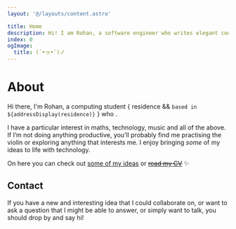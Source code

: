 ```yaml
---
layout: '@/layouts/content.astro'

title: Home
description: Hi! I am Rohan, a software engineer who writes elegant code, maintains open-source writings and ships delightful apps.
index: 0
ogImage:
  title: (´•ヮ•`)ノ
---
```





<h1 className="sr-only">About</h1>
<Kaomoji />

Hi there, I'm Rohan, a computing student  {
	residence && `based in ${addressDisplay(residence)}`
} who <FunFact />.

I have a particular interest in maths, technology, music and all of the above. 
If I’m not doing anything productive, you’ll probably find me practising the violin or exploring anything that interests me. 
I enjoy bringing *some* of my ideas to life with technology.

On here you can check out [some of my ideas](/writings) or <del>[read my CV](/resume)</del> ✨

## Contact

If you have a new and interesting idea that I could collaborate on, or want to
ask a question that I might be able to answer, or simply want to talk, you
should drop by and say hi!

<ContactList />
